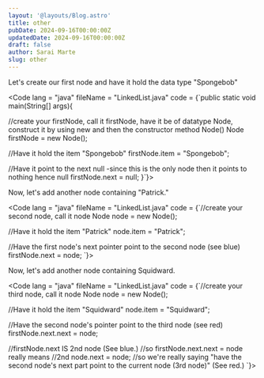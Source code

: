 ```yaml
---
layout: '@layouts/Blog.astro'
title: other
pubDate: 2024-09-16T00:00:00Z 
updatedDate: 2024-09-16T00:00:00Z 
draft: false
author: Sarai Marte
slug: other
---
```




Let's create our first node and have it hold the data type "Spongebob"



<Code lang = "java" fileName = "LinkedList.java" code = 
{`public static void main(String[] args){
  
//create your firstNode, call it firstNode, have it be of datatype Node, construct it by using new and then the constructor method Node()
Node firstNode = new Node();

//Have it hold the item "Spongebob"
firstNode.item = "Spongebob";

//Have it point to the next null -since this is the only node then it points to nothing hence null
firstNode.next = null;
}`}>
</Code>


<ImageMd img = {img3} alt = ""/>

Now, let's add another node containing "Patrick."

<Code lang = "java" fileName = "LinkedList.java" code = 
{`//create your second node, call it node
Node node = new Node();

//Have it hold the item "Patrick"
node.item = "Patrick";

//Have the first node's next pointer point to the second node (see blue)
firstNode.next = node; 
`}>
</Code>

<ImageMd img = {img4} alt = ""/>

Now, let's add another node containing Squidward.

<Code lang = "java" fileName = "LinkedList.java" code = 
{`//create your third node, call it node
Node node = new Node();

//Have it hold the item "Squidward"
node.item = "Squidward";

//Have the second node's pointer point to the third node (see red)
firstNode.next.next = node; 

//firstNode.next IS 2nd node (See blue.)
//so firstNode.next.next = node really means 
//2nd node.next = node;
//so we're really saying "have the second node's next part point to the current node (3rd node)" (See red.)
`}>
</Code>



<ImageMd img = {img2} alt = ""/>
